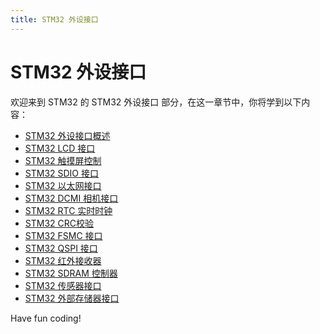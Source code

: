 ```yaml
---
title: STM32 外设接口
---
```


# STM32 外设接口

欢迎来到 STM32 的 STM32 外设接口 部分，在这一章节中，你将学到以下内容：

- [STM32 外设接口概述](./0-stm32-peripheral-interface-overview.mdx)
- [STM32 LCD 接口](./1-stm32lcd-interface.mdx)
- [STM32 触摸屏控制](./2-stm32-touch-screen-control.mdx)
- [STM32 SDIO 接口](./3-stm32sdio-interface.mdx)
- [STM32 以太网接口](./4-stm32-ethernet-interface.mdx)
- [STM32 DCMI 相机接口](./5-stm32dcmi-camera-interface.mdx)
- [STM32 RTC 实时时钟](./6-stm32rtc-real-time-clock.mdx)
- [STM32 CRC校验](./7-stm32crc-check.mdx)
- [STM32 FSMC 接口](./8-stm32fsmc-interface.mdx)
- [STM32 QSPI 接口](./9-stm32qspi-interface.mdx)
- [STM32 红外接收器](./10-stm32-infrared-receiver.mdx)
- [STM32 SDRAM 控制器](./11-stm32sdram-controller.mdx)
- [STM32 传感器接口](./12-stm32-sensor-interface.mdx)
- [STM32 外部存储器接口](./13-stm32-external-memory-interface.mdx)

Have fun coding!